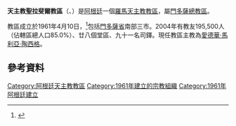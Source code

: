 {{Infobox Roman Catholic diocese
|Roman Catholic Diocese of = 天主教聖拉斐爾教區
|Latin name of diocese = Dioecesis Fororaphaëliensis|image =
|caption =
|location = [[阿根廷|阿根廷]]
|territory =[[門多薩省|門多薩省]]南部三市
|population = 280,000
|rite = 拉丁禮
|patron =
|province = 門多薩
|established = 1961年
|cathedral =
|co-cathedral =
|leadership = 主教
|website =
|教宗 =
|metropolitan =
|ordinary = 愛德華·馬利亞·陶西格
|coadjutor bishop =
|auxiliary =
}}

'''天主教聖拉斐爾教區'''（{{lang-la|Dioecesis Fororaphaëliensis}}、{{lang-es|Diócesis de San Rafael}}）是[[阿根廷|阿根廷]]一個[[羅馬天主教|羅馬天主教]][[教區|教區]]，屬[[天主教門多薩總教區|門多薩總教區]]。

教區成立於1961年4月10日，<ref>{{cite journal|journal=[[宗座公報|宗座公報]]|publisher=梵蒂岡出版社|date=1962年|volume=54|title=''Ecclesia Christi''|page=80|url=http://www.vatican.va/archive/aas/documents/AAS%2054%20%5B1962%5D%20-%20ocr.pdf|access-date=2013-04-04|archive-date=2010-03-27|archive-url=https://web.archive.org/web/20100327065622/http://www.vatican.va/archive/aas/documents/AAS%2054%20%5B1962%5D%20-%20ocr.pdf|dead-url=no}}</ref>包括[[門多薩省|門多薩省]]南部三市。2004年有教友195,500人（佔轄區總人口85.0%）、廿八個堂區、九十一名司鐸。現任教區主教為[[愛德華·馬利亞·陶西格|愛德華·馬利亞·陶西格]]。

==參考資料==
{{reflist}}

{{阿根廷天主教教區}}

{{DEFAULTSORT:San Rafael}}
[[Category:阿根廷天主教教區|Category:阿根廷天主教教區]]
[[Category:1961年建立的宗教組織|Category:1961年建立的宗教組織]]
[[Category:1961年阿根廷建立|Category:1961年阿根廷建立]]